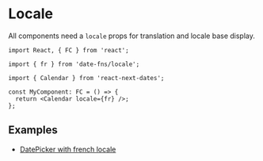 
<Meta title="Documentation/Customization/Locale" />

# Locale

All components need a `locale` props for translation and locale base display.

```tsx
import React, { FC } from 'react';

import { fr } from 'date-fns/locale';

import { Calendar } from 'react-next-dates';

const MyComponent: FC = () => {
  return <Calendar locale={fr} />;
};
```

## Examples

- [DatePicker with french locale](?path=/docs/components-datepicker--locale#locale)
